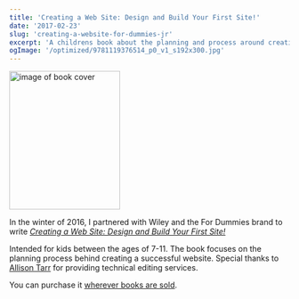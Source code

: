 ```yaml
---
title: 'Creating a Web Site: Design and Build Your First Site!'
date: '2017-02-23'
slug: 'creating-a-website-for-dummies-jr'
excerpt: 'A childrens book about the planning and process around creating a website.'
ogImage: '/optimized/9781119376514_p0_v1_s192x300.jpg'
---
```


<div className="align-right">
  <a href="https://amzn.to/34QAxAQ">
    <Image
      alt="image of book cover"
      height="249"
      src="/optimized/9781119376514_p0_v1_s192x300.jpg"
      width="199"
    />
  </a>
</div>

In the winter of 2016, I partnered with Wiley and the For Dummies brand to write [_Creating a Web Site: Design and Build Your First Site!_](https://amzn.to/34QAxAQ)

Intended for kids between the ages of 7-11. The book focuses on the planning process behind creating a successful website. Special thanks to [Allison Tarr](https://allisontarr.com/) for providing technical editing services.

You can purchase it [wherever books are sold](https://amzn.to/34QAxAQ).
